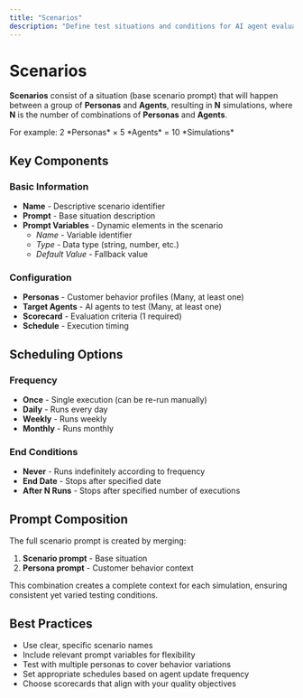 ```yaml
---
title: "Scenarios"
description: "Define test situations and conditions for AI agent evaluation"
---
```


# Scenarios

**Scenarios** consist of a situation (base scenario prompt) that will happen between a group of **Personas** and **Agents**, resulting in **N** simulations, where **N** is the number of combinations of **Personas** and **Agents**.

<Info>
For example: 2 *Personas* × 5 *Agents* = 10 *Simulations*
</Info>

## Key Components

### Basic Information
- **Name** - Descriptive scenario identifier
- **Prompt** - Base situation description
- **Prompt Variables** - Dynamic elements in the scenario
  - *Name* - Variable identifier
  - *Type* - Data type (string, number, etc.)
  - *Default Value* - Fallback value

### Configuration
- **Personas** - Customer behavior profiles (Many, at least one)
- **Target Agents** - AI agents to test (Many, at least one)
- **Scorecard** - Evaluation criteria (1 required)
- **Schedule** - Execution timing

## Scheduling Options

### Frequency
- **Once** - Single execution (can be re-run manually)
- **Daily** - Runs every day
- **Weekly** - Runs weekly
- **Monthly** - Runs monthly

### End Conditions
- **Never** - Runs indefinitely according to frequency
- **End Date** - Stops after specified date
- **After N Runs** - Stops after specified number of executions

## Prompt Composition

The full scenario prompt is created by merging:
1. **Scenario prompt** - Base situation
2. **Persona prompt** - Customer behavior context

This combination creates a complete context for each simulation, ensuring consistent yet varied testing conditions.

## Best Practices

- Use clear, specific scenario names
- Include relevant prompt variables for flexibility
- Test with multiple personas to cover behavior variations
- Set appropriate schedules based on agent update frequency
- Choose scorecards that align with your quality objectives